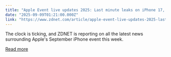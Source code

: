 ```yaml
---
title: "Apple Event live updates 2025: Last minute leaks on iPhone 17, AirPods 3, Apple Watch Series 11, more"
date: "2025-09-09T01:21:00.000Z"
link: "https://www.zdnet.com/article/apple-event-live-updates-2025-last-minute-leaks-on-iphone-17-airpods-3-apple-watch-series-11-more/"
---
```


The clock is ticking, and ZDNET is reporting on all the latest news surrounding Apple's September iPhone event this week.

[Read more](https://www.zdnet.com/article/apple-event-live-updates-2025-last-minute-leaks-on-iphone-17-airpods-3-apple-watch-series-11-more/)
